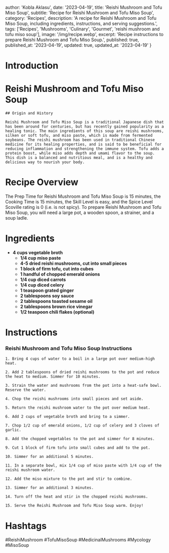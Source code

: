 
  author: 'Kobla Aklasu',
  date: '2023-04-19',
  title: 'Reishi Mushroom and Tofu Miso Soup',
  subtitle: 'Recipe for Reishi Mushroom and Tofu Miso Soup',
  category: 'Recipes',
  description: 'A recipe for Reishi Mushroom and Tofu Miso Soup, including ingredients, instructions, and serving suggestions.',
  tags: ['Recipes', 'Mushrooms', 'Culinary', 'Gourmet', 'reishi mushroom and tofu miso soup'],
  image: '/img/recipe.webp',
  excerpt: 'Recipe instructions to prepare Reishi Mushroom and Tofu Miso Soup.',
  published: true,
  published_at: '2023-04-19',
  updated: true,
  updated_at: '2023-04-19'
}


  # Introduction

# Reishi Mushroom and Tofu Miso Soup
    
    ## Origin and History
    
    Reishi Mushroom and Tofu Miso Soup is a traditional Japanese dish that has been around for centuries, but has recently gained popularity as a healing tonic. The main ingredients of this soup are reishi mushrooms, silken or soft tofu, and miso paste, which is made from fermented soybeans. The reishi mushroom has been used in traditional Chinese medicine for its healing properties, and is said to be beneficial for reducing inflammation and strengthening the immune system. Tofu adds a protein boost, while miso adds depth and umami flavor to the soup. This dish is a balanced and nutritious meal, and is a healthy and delicious way to nourish your body.

# Recipe Overview

The Prep Time for Reishi Mushroom and Tofu Miso Soup is 15 minutes, the Cooking Time is 15 minutes, the Skill Level is easy, and the Spice Level Scoville rating is 0 (i.e. is not spicy). To prepare Reishi Mushroom and Tofu Miso Soup, you will need a large pot, a wooden spoon, a strainer, and a soup ladle.

# Ingredients

* **4 cups vegetable broth**
    * **1/4 cup miso paste**
    * **4-5 dried reishi mushrooms, cut into small pieces**
    * **1 block of firm tofu, cut into cubes**
    * **1 handful of chopped emerald onions**
    * **1/4 cup diced carrots**
    * **1/4 cup diced celery**
    * **1 teaspoon grated ginger**
    * **2 tablespoons soy sauce**
    * **2 tablespoons toasted sesame oil**
    * **2 tablespoons brown rice vinegar**
    * **1/2 teaspoon chili flakes (optional)**

# Instructions

### Reishi Mushroom and Tofu Miso Soup Instructions
    
    1. Bring 4 cups of water to a boil in a large pot over medium-high heat.
    
    2. Add 2 tablespoons of dried reishi mushrooms to the pot and reduce the heat to medium. Simmer for 10 minutes.
    
    3. Strain the water and mushrooms from the pot into a heat-safe bowl. Reserve the water.
    
    4. Chop the reishi mushrooms into small pieces and set aside.
    
    5. Return the reishi mushroom water to the pot over medium heat.
    
    6. Add 2 cups of vegetable broth and bring to a simmer.
    
    7. Chop 1/2 cup of emerald onions, 1/2 cup of celery and 3 cloves of garlic.
    
    8. Add the chopped vegetables to the pot and simmer for 8 minutes.
    
    9. Cut 1 block of firm tofu into small cubes and add to the pot.
    
    10. Simmer for an additional 5 minutes.
    
    11. In a separate bowl, mix 1/4 cup of miso paste with 1/4 cup of the reishi mushroom water.
    
    12. Add the miso mixture to the pot and stir to combine.
    
    13. Simmer for an additional 3 minutes.
    
    14. Turn off the heat and stir in the chopped reishi mushrooms.
    
    15. Serve the Reishi Mushroom and Tofu Miso Soup warm. Enjoy!

# Hashtags

#ReishiMushroom #TofuMisoSoup #MedicinalMushrooms #Mycology #MisoSoup



